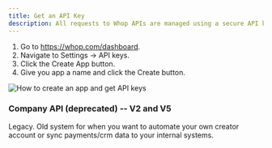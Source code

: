 ```yaml
---
title: Get an API Key
description: All requests to Whop APIs are managed using a secure API key. 
---
```



1. Go to https://whop.com/dashboard.
2. Navigate to Settings -> API keys.
3. Click the Create App button.
4. Give you app a name and click the Create button.


<Frame>
  <img src="/how-to-videos/how-to-make-app-and-get-keys.gif" alt="How to create an app and get API keys" />
</Frame>

### Company API (deprecated) -- V2 and V5

Legacy. Old system for when you want to automate your own creator account or sync payments/crm data to your internal systems.

